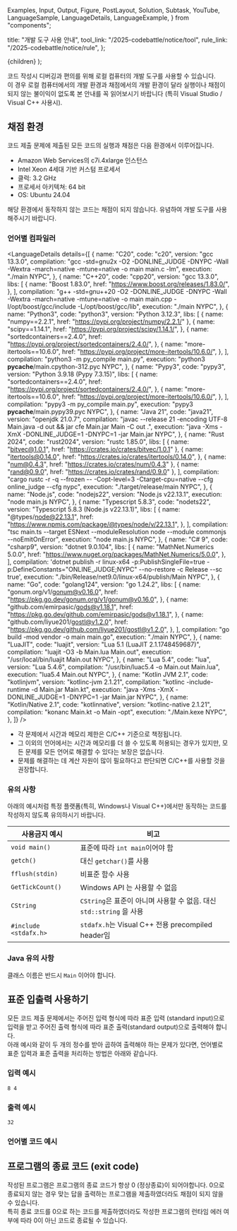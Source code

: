   Examples,
  Input,
  Output,
  Figure,
  PostLayout,
  Solution,
  Subtask,
  YouTube,
  LanguageSample,
  LanguageDetails,
  LanguageExample,
} from "components";

  title: "개발 도구 사용 안내",
  tool_link: "/2025-codebattle/notice/tool",
  rule_link: "/2025-codebattle/notice/rule",
};

  <PostLayout meta={meta}>{children}</PostLayout>
);

코드 작성시 디버깅과 편의를 위해 로컬 컴퓨터의 개발 도구를 사용할 수 있습니다. <br/>
이 경우 로컬 컴퓨터에서의 개발 환경과 채점에서의 개발 환경이 달라 실행이나 채점이 되지 않는 불이익이 없도록 본 안내를 꼭 읽어보시기 바랍니다 (특히 Visual Studio / Visual C++ 사용시).

## 채점 환경

코드 제출 문제에 제출된 모든 코드의 실행과 채점은 다음 환경에서 이루어집니다.

* Amazon Web Services의 c7i.4xlarge 인스턴스
* Intel Xeon 4세대 기반 커스텀 프로세서
* 클럭: 3.2 GHz
* 프로세서 아키텍쳐: 64 bit
* OS: Ubuntu 24.04

해당 환경에서 동작하지 않는 코드는 채점이 되지 않습니다. 유념하여 개발 도구를 사용해주시기 바랍니다.

### 언어별 컴파일러

<LanguageDetails
  details={[
    {
      name: "C20",
      code: "c20",
      version: "gcc 13.3.0",
      compilation:
        "gcc -std=gnu2x -O2 -DONLINE_JUDGE -DNYPC -Wall -Wextra -march=native -mtune=native -o main main.c -lm",
      execution: "./main NYPC",
    },
    {
      name: "C++20",
      code: "cpp20",
      version: "gcc 13.3.0",
      libs: [
        {
          name: "Boost 1.83.0",
          href: "https://www.boost.org/releases/1.83.0/",
        },
      ],
      compilation:
        "g++ -std=gnu++20 -O2 -DONLINE_JUDGE -DNYPC -Wall -Wextra -march=native -mtune=native -o main main.cpp -I/opt/boost/gcc/include -L/opt/boost/gcc/lib",
      execution: "./main NYPC",
    },
    {
      name: "Python3",
      code: "python3",
      version: "Python 3.12.3",
      libs: [
        { name: "numpy==2.2.1", href: "https://pypi.org/project/numpy/2.2.1/" },
        {
          name: "scipy==1.14.1",
          href: "https://pypi.org/project/scipy/1.14.1/",
        },
        {
          name: "sortedcontainers==2.4.0",
          href: "https://pypi.org/project/sortedcontainers/2.4.0/",
        },
        {
          name: "more-itertools==10.6.0",
          href: "https://pypi.org/project/more-itertools/10.6.0/",
        },
      ],
      compilation: "python3 -m py_compile main.py",
      execution: "python3 __pycache__/main.cpython-312.pyc NYPC",
    },
    {
      name: "Pypy3",
      code: "pypy3",
      version: "Python 3.9.18 (Pypy 7.3.15)",
      libs: [
        {
          name: "sortedcontainers==2.4.0",
          href: "https://pypi.org/project/sortedcontainers/2.4.0/",
        },
        {
          name: "more-itertools==10.6.0",
          href: "https://pypi.org/project/more-itertools/10.6.0/",
        },
      ],
      compilation: "pypy3 -m py_compile main.py",
      execution: "pypy3 __pycache__/main.pypy39.pyc NYPC",
    },
    {
      name: "Java 21",
      code: "java21",
      version: "openjdk 21.0.7",
      compilation:
        "javac --release 21 -encoding UTF-8 Main.java -d out && jar cfe Main.jar Main -C out .",
      execution:
        "java -Xms<memory> -XmX<memory> -DONLINE_JUDGE=1 -DNYPC=1 -jar Main.jar NYPC",
    },
    {
      name: "Rust 2024",
      code: "rust2024",
      version: "rustc 1.85.0",
      libs: [
        { name: "bitvec@1.0.1", href: "https://crates.io/crates/bitvec/1.0.1" },
        {
          name: "itertools@0.14.0",
          href: "https://crates.io/crates/itertools/0.14.0",
        },
        { name: "num@0.4.3", href: "https://crates.io/crates/num/0.4.3" },
        { name: "rand@0.9.0", href: "https://crates.io/crates/rand/0.9.0" },
      ],
      compilation:
        "cargo rustc -r -q --frozen -- -Copt-level=3 -Ctarget-cpu=native --cfg online_judge --cfg nypc",
      execution: "./target/release/main NYPC",
    },
    {
      name: "Node.js",
      code: "nodejs22",
      version: "Node.js v22.13.1",
      execution: "node main.js NYPC",
    },
    {
      name: "Typescript 5.8.3",
      code: "nodets22",
      version: "Typescript 5.8.3 (Node.js v22.13.1)",
      libs: [
        {
          name: "@types/node@22.13.1",
          href: "https://www.npmjs.com/package/@types/node/v/22.13.1",
        },
      ],
      compilation:
        "tsc main.ts --target ESNext --moduleResolution node --module commonjs --noEmitOnError",
      execution: "node main.js NYPC",
    },
    {
      name: "C# 9",
      code: "csharp9",
      version: "dotnet 9.0.104",
      libs: [
        {
          name: "MathNet.Numerics 5.0.0",
          href: "https://www.nuget.org/packages/MathNet.Numerics/5.0.0",
        },
      ],
      compilation:
        'dotnet publish -r linux-x64 -p:PublishSingleFile=true -p:DefineConstants="ONLINE_JUDGE;NYPC" --no-restore -c Release --sc true',
      execution: "./bin/Release/net9.0/linux-x64/publish/Main NYPC",
    },
    {
      name: "Go",
      code: "golang124",
      version: "go 1.24.2",
      libs: [
        {
          name: "gonum.org/v1/gonum@v0.16.0",
          href: "https://pkg.go.dev/gonum.org/v1/gonum@v0.16.0",
        },
        {
          name: "github.com/emirpasic/gods@v1.18.1",
          href: "https://pkg.go.dev/github.com/emirpasic/gods@v1.18.1",
        },
        {
          name: "github.com/liyue201/gostl@v1.2.0",
          href: "https://pkg.go.dev/github.com/liyue201/gostl@v1.2.0",
        },
      ],
      compilation: "go build -mod vendor -o main main.go",
      execution: "./main NYPC",
    },
    {
      name: "LuaJIT",
      code: "luajit",
      version: "Lua 5.1 (LuaJIT 2.1.1748459687)",
      compilation: "luajit -O3 -b Main.lua Main.out",
      execution: "/usr/local/bin/luajit Main.out NYPC",
    },
    {
      name: "Lua 5.4",
      code: "lua",
      version: "Lua 5.4.6",
      compilation: "/usr/bin/luac5.4 -o Main.out Main.lua",
      execution: "lua5.4 Main.out NYPC",
    },
    {
      name: "Kotlin JVM 2.1",
      code: "kotlinjvm",
      version: "kotlinc-jvm 2.1.21",
      compilation: "kotlinc -include-runtime -d Main.jar Main.kt",
      execution:
        "java -Xms<memory> -XmX<memory> -DONLINE_JUDGE=1 -DNYPC=1 -jar Main.jar NYPC",
    },
    {
      name: "Kotlin/Native 2.1",
      code: "kotlinnative",
      version: "kotlinc-native 2.1.21",
      compilation: "konanc Main.kt -o Main -opt",
      execution: "./Main.kexe NYPC",
    },
  ]}
/>

* 각 문제에서 시간과 메모리 제한은 C/C++ 기준으로 책정됩니다.
* 그 이외의 언어에서는 시간과 메모리를 더 쓸 수 있도록 허용되는 경우가 있지만, 모든 문제를 모든 언어로 해결할 수 있다는 보장은 없습니다.
* 문제를 해결하는 데 계산 자원이 많이 필요하다고 판단되면 C/C++를 사용할 것을 권장합니다.

### 유의 사항

아래의 예시처럼 특정 플랫폼(특히, Windows나 Visual C++)에서만 동작하는 코드를 작성하지 않도록 유의하시기 바랍니다.

| 사용금지 예시         | 비고                                                                 |
| --------------------- | -------------------------------------------------------------------- |
| `void main()`         | 표준에 따라 `int main`이어야 함                                      |
| `getch()`             | 대신 `getchar()`를 사용                                              |
| `fflush(stdin)`       | 비표준 함수 사용                                                      |
| `GetTickCount()`      | Windows API 는 사용할 수 없음                                        |
| `CString`             | `CString`은 표준이 아니며 사용할 수 없음. 대신 `std::string` 을 사용 |
| `#include <stdafx.h>` | `stdafx.h`는 Visual C++ 전용 precompiled header임                    |

### Java 유의 사항

클래스 이름은 반드시 `Main` 이어야 합니다.


## 표준 입출력 사용하기

모든 코드 제출 문제에서는 주어진 입력 형식에 따라 표준 입력 (standard input)으로 입력을 받고 주어진 출력 형식에 따라 표준 출력(standard output)으로 출력해야 합니다. <br/>
아래 예시와 같이 두 개의 정수를 받아 곱하여 출력해야 하는 문제가 있다면, 언어별로 표준 입력과 표준 출력을 처리하는 방법은 아래와 같습니다.

### 입력 예시

```
8 4
```

### 출력 예시

```
32
```

### 언어별 코드 예시

<LanguageExample name="C20" example="c" />
<LanguageExample name="C++20" example="cpp" />
<LanguageExample name="Python3" example="py3" />
<LanguageExample name="Pypy3" example="py3" />
<LanguageExample name="Java 21" example="java" />
<LanguageExample name="Rust 2024" example="rust" />
<LanguageExample name="Node.js" example="js" />
<LanguageExample name="Typescript 5.8.3" example="js" />
<LanguageExample name="C# 9" example="csharp" />
<LanguageExample name="Go" example="go" />
<LanguageExample name="LuaJIT" example="lua" />
<LanguageExample name="Lua 5.4" example="lua" />
<LanguageExample name="Kotlin JVM 2.1" example="kt" />
<LanguageExample name="Kotlin/Native 2.1" example="kt" />

## 프로그램의 종료 코드 (exit code)

작성된 프로그램은 프로그램의 종료 코드가 항상 0 (정상종료)이 되어야합니다. 0으로 종료되지 않는 경우 맞는 답을 출력하는 프로그램을 제출하였더라도 채점이 되지 않을 수 있습니다. <br/>
특히 종료 코드를 0으로 하는 코드를 제출하였더라도 작성한 프로그램의 런타임 에러 여부에 따라 0이 아닌 코드로 종료될 수 있습니다.
